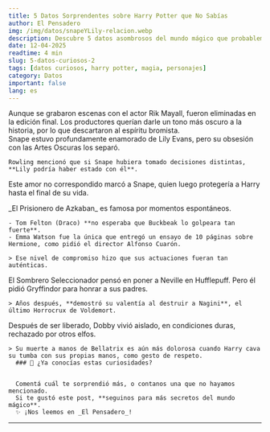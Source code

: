 ```yaml
---
title: 5 Datos Sorprendentes sobre Harry Potter que No Sabías
author: El Pensadero
img: /img/datos/snapeYLily-relacion.webp
description: Descubre 5 datos asombrosos del mundo mágico que probablemente desconocías. ¡Te sorprenderán!
date: 12-04-2025
readtime: 4 min
slug: 5-datos-curiosos-2
tags: [datos curiosos, harry potter, magia, personajes]
category: Datos
important: false
lang: es
---
```



<Article>
  <Section title="1. 🧻 **Peeves fue eliminado de las películas**">
    Aunque se grabaron escenas con el actor Rik Mayall, fueron eliminadas en la
    edición final. Los productores querían darle un tono más oscuro a la
    historia, por lo que descartaron al espíritu bromista.
  </Section>
  <Section title="2. 💔 **Snape y Lily podrían haber estado juntos**">
    Snape estuvo profundamente enamorado de Lily Evans, pero su obsesión con las Artes Oscuras los separó.

    Rowling mencionó que si Snape hubiera tomado decisiones distintas, **Lily podría haber estado con él**.

Este amor no correspondido marcó a Snape, quien luego protegería a Harry hasta el final de su vida.

  </Section>
  <Section title="3. 🎬 **La película con más improvisaciones**">
    _El Prisionero de Azkaban_ es famosa por momentos espontáneos.

    - Tom Felton (Draco) **no esperaba que Buckbeak lo golpeara tan fuerte**.
    - Emma Watson fue la única que entregó un ensayo de 10 páginas sobre Hermione, como pidió el director Alfonso Cuarón.

    > Ese nivel de compromiso hizo que sus actuaciones fueran tan auténticas.

  </Section>
  <Section title="4. 🦁 **Neville casi no fue Gryffindor**">
    El Sombrero Seleccionador pensó en poner a Neville en Hufflepuff. Pero él pidió Gryffindor para honrar a sus padres.

    > Años después, **demostró su valentía al destruir a Nagini**, el último Horrocrux de Voldemort.

  </Section>
  <Section title="5. 🧦 **Dobby tenía una historia aún más trágica**">
    Después de ser liberado, Dobby vivió aislado, en condiciones duras, rechazado por otros elfos.

    > Su muerte a manos de Bellatrix es aún más dolorosa cuando Harry cava su tumba con sus propias manos, como gesto de respeto.
      ### 📣 ¿Ya conocías estas curiosidades?


      Comentá cuál te sorprendió más, o contanos una que no hayamos mencionado.
      Si te gustó este post, **seguinos para más secretos del mundo mágico**.
      ✨ ¡Nos leemos en _El Pensadero_!

  </Section>
</Article>

---
